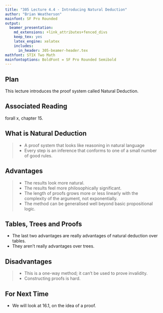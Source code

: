 ```yaml
---
title: "305 Lecture 4.4 - Introducing Natural Deduction"
author: "Brian Weatherson"
mainfont: SF Pro Rounded
output:
  beamer_presentation:
    md_extensions: +link_attributes+fenced_divs
    keep_tex: yes
    latex_engine: xelatex
    includes:
      in_header: 305-beamer-header.tex
mathfont: STIX Two Math
mainfontoptions: BoldFont = SF Pro Rounded Semibold
---
```


## Plan

This lecture introduces the proof system called Natural Deduction.

## Associated Reading

forall x, chapter 15.

## What is Natural Deduction

> -  A proof system that looks like reasoning in natural language
> - Every step is an inference that conforms to one of a small number of good rules.

##  Advantages

> - The results look more natural.
> - The results feel more philosophically significant.
> - The length of proofs grows more or less linearly with the complexity of the argument, not exponentially.
> - The method can be generalised well beyond basic propositional logic.

## Tables, Trees and Proofs

- The last two advantages are really advantages of natural deduction over tables.
- They aren’t really advantages over trees.

## Disadvantages

> - This is a one-way method; it can’t be used to prove invalidity.
> - Constructing proofs is hard.

## For Next Time

- We will look at 16.1, on the idea of a proof.
